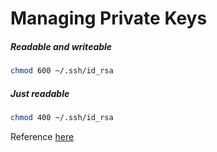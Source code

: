 # Managing Private Keys
##### Readable and writeable
```bash
chmod 600 ~/.ssh/id_rsa
```
##### Just readable
```bash
chmod 400 ~/.ssh/id_rsa
```

Reference [here](https://stackoverflow.com/a/9270753)